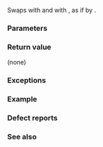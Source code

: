 {{cpp/utility/pair/title | swap}}
{{cpp/utility/pair/navbar}}
{{dcl begin}}
{{dcl rev multi|num=1
|since1=c++11|dcl1=
void swap( pair&amp; other ) noexcept(/* see below */);
|since2=c++20|dcl2=
constexpr void swap( pair&amp; other ) noexcept(/* see below */);
}}
{{dcl|num=2
|since=c++23|
constexpr void swap( const pair&amp; other ) const noexcept(/* see below */);
}}
{{dcl end}}

Swaps {{tt|first}} with {{tt|other.first}} and {{tt|second}} with {{tt|other.second}}, as if by {{c|using std::swap; swap(first, other.first); swap(second, other.second);}}.

{{rrev multi
|rev1=
If either selected {{tt|swap}} function call is ill-formed or does not swap the value of the member, the behavior is undefined.
|since2=c++23|rev2=
@1@ The program is ill-formed if either {{c|std::is_swappable_v&lt;T1&gt;}} or {{c|std::is_swappable_v&lt;T2&gt;}} is not {{c|true}}.

@2@ The program is ill-formed if either {{c|std::is_swappable_v&lt;const T1&gt;}} or {{c|std::is_swappable_v&lt;const T2&gt;}} is not {{c|true}}.

If either selected {{tt|swap}} function call does not swap the value of the member, the behavior is undefined.
}}

===Parameters===
{{par begin}}
{{par | other | pair of values to swap }}
{{par end}} 

===Return value===
(none)

===Exceptions===
{{rrev multi|until1=c++17
|rev1=
{{noexcept|
     noexcept(swap(first, other.first)) &amp;&amp;
     noexcept(swap(second, other.second))
}}
In the expression above, the identifier {{tt|swap}} is looked up in the same manner as the one used by the C++17 {{lc|std::is_nothrow_swappable}} trait. &lt;!-- LWG 2456 --&gt;
|rev2=
@1@ {{noexcept|
     std::is_nothrow_swappable_v&lt;first_type&gt; &amp;&amp;
     std::is_nothrow_swappable_v&lt;second_type&gt;
}}
@2@ {{noexcept|
     std::is_nothrow_swappable_v&lt;const first_type&gt; &amp;&amp;
     std::is_nothrow_swappable_v&lt;const second_type&gt;
}}
}}

===Example===
{{example
 | code=
#include &lt;iostream&gt;
#include &lt;utility&gt;
#include &lt;string&gt;
int main()
{
    std::pair&lt;int, std::string&gt; p1(10, "test"), p2;
    p2.swap(p1);
    std::cout &lt;&lt; "(" &lt;&lt; p2.first &lt;&lt; ", " &lt;&lt; p2.second &lt;&lt; ")\n";
    
#if __cpp_lib_ranges_zip &gt;= 202110L
    // Using the C++23 const qualified swap overload
    // (swap is no longer propagating pair constness)
    int i1 = 10, i2{};
    std::string s1("test"), s2;
    const std::pair&lt;int&amp;, std::string&amp;&gt; r1(i1, s1), r2(i2, s2);
    r2.swap(r1);
    std::cout &lt;&lt; "(" &lt;&lt; i2 &lt;&lt; ", " &lt;&lt; s2 &lt;&lt; ")\n";
#endif
}
 | p=true
 | output=
(10, test)
(10, test)
}}

===Defect reports===
{{dr list begin}}
{{dr list item|std=C++11|wg=lwg|dr=2456|before=the {{tt|noexcept}} specification is ill-formed|after=made to work}}
{{dr list end}}

===See also===
{{dsc begin}}
{{dsc inc|cpp/algorithm/dsc swap}}
{{dsc inc|cpp/utility/tuple/dsc swap}}
{{dsc end}}

{{langlinks|de|es|fr|it|ja|pt|ru|zh}}